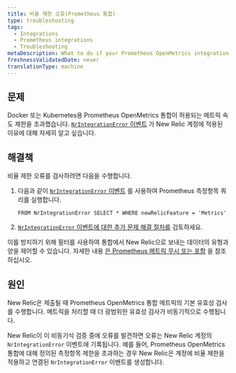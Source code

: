 ```yaml
---
title: 비율 제한 오류(Prometheus 통합)
type: troubleshooting
tags:
  - Integrations
  - Prometheus integrations
  - Troubleshooting
metaDescription: What to do if your Prometheus OpenMetrics integration for Docker or Kubernetes exceeded allowable metric rate limits for your New Relic account.
freshnessValidatedDate: never
translationType: machine
---
```


## 문제

Docker 또는 Kubernetes용 Prometheus OpenMetrics 통합이 허용되는 메트릭 속도 제한을 초과했습니다. [`NrIntegrationError` 이벤트](/docs/telemetry-data-platform/manage-data/nrintegrationerror) 가 New Relic 계정에 적용된 이유에 대해 자세히 알고 싶습니다.

## 해결책

비율 제한 오류를 검사하려면 다음을 수행합니다.

1. 다음과 같이 [`NrIntegrationError` 이벤트](/docs/telemetry-data-platform/manage-data/nrintegrationerror) 를 사용하여 Prometheus 측정항목 쿼리를 실행합니다.

   ```
   FROM NrIntegrationError SELECT * WHERE newRelicFeature = 'Metrics'
   ```

2. [`NrIntegrationError` 이벤트에 대한 추가 문제 해결 절차를](/docs/data-ingest-apis/get-data-new-relic/metric-api/troubleshoot-nrintegrationerror-events) 검토하세요.

이를 방지하기 위해 필터를 사용하여 통합에서 New Relic으로 보내는 데이터의 유형과 양을 제어할 수 있습니다. 자세한 내용 [은 Prometheus 메트릭 무시 또는 포함](/docs/integrations/prometheus-integrations/install-configure/ignore-or-include-prometheus-metrics) 을 참조하십시오.

## 원인

New Relic은 제출될 때 Prometheus OpenMetrics 통합 메트릭의 기본 유효성 검사를 수행합니다. 메트릭을 처리할 때 더 광범위한 유효성 검사가 비동기적으로 수행됩니다.

New Relic이 이 비동기식 검증 중에 오류를 발견하면 오류는 New Relic 계정의 `NrIntegrationError` 이벤트에 기록됩니다. 예를 들어, Prometheus OpenMetrics 통합에 대해 정의된 측정항목 제한을 초과하는 경우 New Relic은 계정에 비율 제한을 적용하고 연결된 `NrIntegrationError` 이벤트를 생성합니다.
